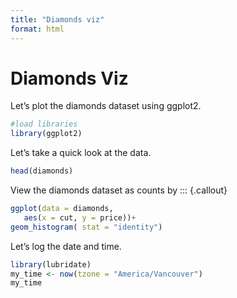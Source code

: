 ```yaml
---
title: "Diamonds viz"
format: html
---
```


# Diamonds Viz

Let's plot the diamonds dataset using ggplot2. 


```r
#load libraries
library(ggplot2)
```

Let's take a quick look at the data.
```r
head(diamonds)
```

View the diamonds dataset as counts by ::: {.callout}
```r
ggplot(data = diamonds,
   aes(x = cut, y = price))+
geom_histogram( stat = "identity")
```

Let's log the date and time. 

```r
library(lubridate)
my_time <- now(tzone = "America/Vancouver")
my_time
```


